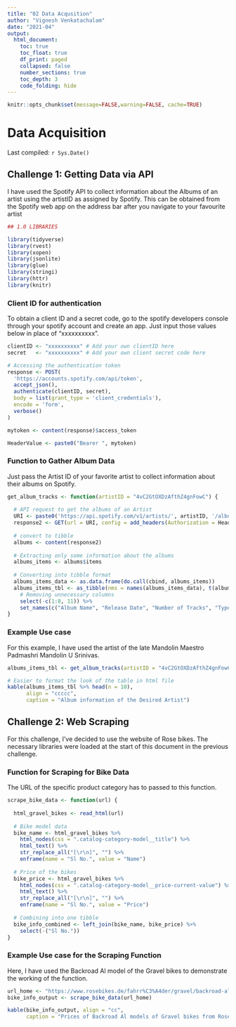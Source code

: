 ```yaml
---
title: "02 Data Acqusition"
author: "Vignesh Venkatachalam"
date: "2021-04"
output:
  html_document:
    toc: true
    toc_float: true
    df_print: paged
    collapsed: false
    number_sections: true
    toc_depth: 3
    code_folding: hide
---
```


```r
knitr::opts_chunk$set(message=FALSE,warning=FALSE, cache=TRUE)
```

# Data Acquisition

Last compiled: `r Sys.Date()`

## Challenge 1: Getting Data via API

I have used the Spotify API to collect information about the Albums of an artist using the artistID as assigned by Spotify. This can be obtained from the Spotify web app on the address bar after you navigate to your favourite artist

```r
## 1.0 LIBRARIES 

library(tidyverse) 
library(rvest)     
library(xopen)     
library(jsonlite)  
library(glue)      
library(stringi)   
library(httr)
library(knitr)

```

### Client ID for authentication

To obtain a client ID and a secret code, go to the spotify developers console through your spotify account and create an app. Just input those values below in place of "xxxxxxxxxx".

```r
clientID <- "xxxxxxxxxx" # Add your own clientID here
secret   <- "xxxxxxxxxx" # Add your own client secret code here

# Accessing the authentication token
response <- POST(
  'https://accounts.spotify.com/api/token',
  accept_json(),
  authenticate(clientID, secret),
  body = list(grant_type = 'client_credentials'),
  encode = 'form',
  verbose()
)

mytoken <- content(response)$access_token

HeaderValue <- paste0("Bearer ", mytoken)

```

### Function to Gather Album Data

Just pass the Artist ID of your favorite artist to collect information about their albums on Spotify.

```r
get_album_tracks <- function(artistID = "4vC2GtOXDzAfthZ4gnFowC") {
  
  # API request to get the albums of an Artist
  URI <- paste0('https://api.spotify.com/v1/artists/', artistID, '/albums')
  response2 <- GET(url = URI, config = add_headers(Authorization = HeaderValue))
  
  # convert to tibble
  albums <- content(response2)
  
  # Extracting only some information about the albums
  albums_items <- albums$items
  
  # Converting into tibble format
  albums_items_data <- as.data.frame(do.call(cbind, albums_items))
  albums_items_tbl <- as_tibble(nms = names(albums_items_data), t(albums_items_data)) %>% 
    # Removing unnecessary columns
    select(-c(1:8, 11)) %>% 
    set_names(c("Album Name", "Release Date", "Number of Tracks", "Type", "URI"))
}
```

### Example Use case

For this example, I have used the artist of the late Mandolin Maestro Padmashri Mandolin U Srinivas.

```r
albums_items_tbl <- get_album_tracks(artistID = "4vC2GtOXDzAfthZ4gnFowC")

# Easier to format the look of the table in html file
kable(albums_items_tbl %>% head(n = 10),
      align = "ccccc", 
      caption = "Album information of the Desired Artist")
```

## Challenge 2: Web Scraping

For this challenge, I've decided to use the website of Rose bikes. The necessary libraries were loaded at the start of this document in the previous challenge.

### Function for Scraping for Bike Data

The URL of the specific product category has to passed to this function.

```r
scrape_bike_data <- function(url) {
  
  html_gravel_bikes <- read_html(url)
  
  # Bike model data
  bike_name <- html_gravel_bikes %>% 
    html_nodes(css = ".catalog-category-model__title") %>% 
    html_text() %>% 
    str_replace_all("[\r\n]", "") %>% 
    enframe(name = "Sl No.", value = "Name")
  
  # Price of the bikes
  bike_price <- html_gravel_bikes %>% 
    html_nodes(css = ".catalog-category-model__price-current-value") %>% 
    html_text() %>% 
    str_replace_all("[\r\n]", "") %>% 
    enframe(name = "Sl No.", value = "Price")
  
  # Combining into one tibble
  bike_info_combined <- left_join(bike_name, bike_price) %>% 
    select(-("Sl No."))
}
```

### Example Use case for the Scraping Function

Here, I have used the Backroad Al model of the Gravel bikes to demonstrate the working of the function. 

```r
url_home <- "https://www.rosebikes.de/fahrr%C3%A4der/gravel/backroad-al"
bike_info_output <- scrape_bike_data(url_home)

kable(bike_info_output, align = "cc", 
      caption = "Prices of Backroad Al models of Gravel bikes from Rosebikes")
```
